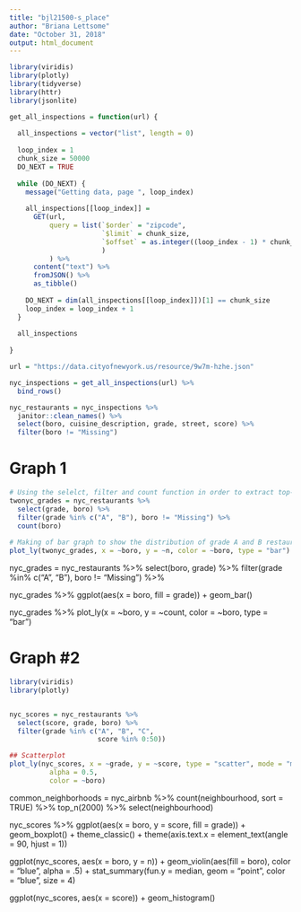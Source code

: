 ```yaml
---
title: "bjl21500-s_place"
author: "Briana Lettsome"
date: "October 31, 2018"
output: html_document
---
```


```r
library(viridis)
library(plotly)
library(tidyverse)
library(httr)
library(jsonlite)
```


```r
get_all_inspections = function(url) {
  
  all_inspections = vector("list", length = 0)
  
  loop_index = 1
  chunk_size = 50000
  DO_NEXT = TRUE
  
  while (DO_NEXT) {
    message("Getting data, page ", loop_index)
    
    all_inspections[[loop_index]] = 
      GET(url,
          query = list(`$order` = "zipcode",
                       `$limit` = chunk_size,
                       `$offset` = as.integer((loop_index - 1) * chunk_size)
                       )
          ) %>%
      content("text") %>%
      fromJSON() %>%
      as_tibble()
    
    DO_NEXT = dim(all_inspections[[loop_index]])[1] == chunk_size
    loop_index = loop_index + 1
  }
  
  all_inspections
  
}

url = "https://data.cityofnewyork.us/resource/9w7m-hzhe.json"

nyc_inspections = get_all_inspections(url) %>%
  bind_rows() 
```

```r
nyc_restaurants = nyc_inspections %>%
  janitor::clean_names() %>%
  select(boro, cuisine_description, grade, street, score) %>%
  filter(boro != "Missing")
```


# Graph 1
```r
# Using the selelct, filter and count function in order to extract top-ranked eats
twonyc_grades = nyc_restaurants %>%
  select(grade, boro) %>%
  filter(grade %in% c("A", "B"), boro != "Missing") %>%
  count(boro)
  
# Making of bar graph to show the distribution of grade A and B restaurants per boro
plot_ly(twonyc_grades, x = ~boro, y = ~n, color = ~boro, type = "bar")
```


nyc_grades = nyc_restaurants %>%
  select(boro, grade) %>%
  filter(grade %in% c("A", "B"), boro != "Missing") %>%
 

nyc_grades %>%
  ggplot(aes(x = boro, fill = grade)) + 
  geom_bar()

nyc_grades %>%
   plot_ly(x = ~boro, y = ~count, color = ~boro, type = "bar")

# Graph #2
```r
library(viridis)
library(plotly)


nyc_scores = nyc_restaurants %>%
  select(score, grade, boro) %>%
  filter(grade %in% c("A", "B", "C",
                      score %in% 0:50))

## Scatterplot 
plot_ly(nyc_scores, x = ~grade, y = ~score, type = "scatter", mode = "markers",
          alpha = 0.5, 
          color = ~boro)
```

common_neighborhoods =
  nyc_airbnb %>% 
  count(neighbourhood, sort = TRUE) %>% 
  top_n(2000) %>% 
  select(neighbourhood)

nyc_scores %>%
   ggplot(aes(x = boro, y = score, fill = grade)) +
  geom_boxplot() +
  theme_classic() + 
  theme(axis.text.x = element_text(angle = 90, hjust = 1))


ggplot(nyc_scores, aes(x = boro, y = n)) + 
  geom_violin(aes(fill = boro), color = "blue", alpha = .5) + 
  stat_summary(fun.y = median, geom = "point", color = "blue", size = 4)

ggplot(nyc_scores, aes(x = score)) + 
  geom_histogram()

